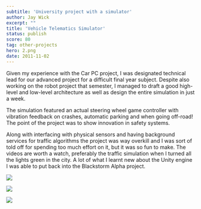 ```yaml
---
subtitle: 'University project with a simulator'
author: Jay Wick
excerpt: ""
title: 'Vehicle Telematics Simulator'
status: publish
score: 80
tag: other-projects
hero: 2.png
date: 2011-11-02
---
```


<Vimeo id='32312835' />

Given my experience with the Car PC project, I was designated technical lead for our advanced project for a difficult final year subject. Despite also working on the robot project that semester, I managed to draft a good high-level and low-level architecture as well as design the entire simulation in just a week.

The simulation featured an actual steering wheel game controller with vibration feedback on crashes, automatic parking and when going off-road! The point of the project was to show innovation in safety systems.

Along with interfacing with physical sensors and having background services for traffic algorithms the project was way overkill and I was sort of told off for spending too much effort on it, but it was so fun to make. The videos are worth a watch, preferably the traffic simulation when I turned all the lights green in the city. A lot of what I learnt new about the Unity engine I was able to put back into the Blackstorm Alpha project.

![](./1.png)

![](./2.png)

![](./3.png)
